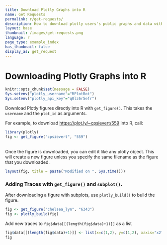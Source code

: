 ```yaml
---
title: Download Plotly Graphs into R
name: Get Requests
permalink: r/get-requests/
description: How to download plotly users's public graphs and data with R.
layout: base
thumbnail: /images/get-requests.png
language: r
page_type: example_index
has_thumbnail: false
display_as: get_request
---
```


# Downloading Plotly Graphs into R

```r
knitr::opts_chunk$set(message = FALSE)
Sys.setenv("plotly_username"="RPlotBot")
Sys.setenv("plotly_api_key"="q0lz6r5efr")
```

Download Plotly figures directly into R with `get_figure()`. This takes the `username` and the `plot_id` as arguments.

For example, to download [https://plot.ly/~cpsievert/559](https://plot.ly/~cpsievert/559) into R, call:

```r
library(plotly)
fig <- get_figure("cpsievert", "559")
```

<br>
Once the figure is downloaded, you can edit it like any plotly object. This will create a new figure unless you specify the same filename as the figure that you downloaded.

```r
layout(fig, title = paste("Modified on ", Sys.time()))
```

### Adding Traces with `get_figure()` and `subplot()`.

After downloading a figure with subplots, use `plotly_build()` to build the figure. 

```r
fig <- get_figure("chelsea_lyn", "6343")
fig <- plotly_build(fig)
```

Add new traces to `fig$data[[(length(fig$data)+1)]]` as a list

```r
fig$data[[(length(fig$data)+1)]] <- list(x=c(1,2), y=c(1,2), xaxis="x2", yaxis="y2")
fig
```
